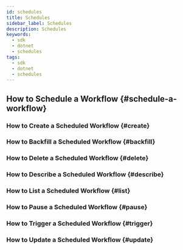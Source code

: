 ```yaml
---
id: schedules
title: Schedules
sidebar_label: Schedules
description: Schedules
keywords:
  - sdk
  - dotnet
  - schedules
tags:
  - sdk
  - dotnet
  - schedules
---
```


## How to Schedule a Workflow {#schedule-a-workflow}

<!-- CONTENT-->

### How to Create a Scheduled Workflow {#create}

<!-- CONTENT-->

### How to Backfill a Scheduled Workflow {#backfill}

<!-- CONTENT-->

### How to Delete a Scheduled Workflow {#delete}

<!-- CONTENT-->

### How to Describe a Scheduled Workflow {#describe}

<!-- CONTENT-->

### How to List a Scheduled Workflow {#list}

<!-- CONTENT-->

### How to Pause a Scheduled Workflow {#pause}

<!-- CONTENT-->

### How to Trigger a Scheduled Workflow {#trigger}

<!-- CONTENT-->

### How to Update a Scheduled Workflow {#update}

<!-- CONTENT-->
